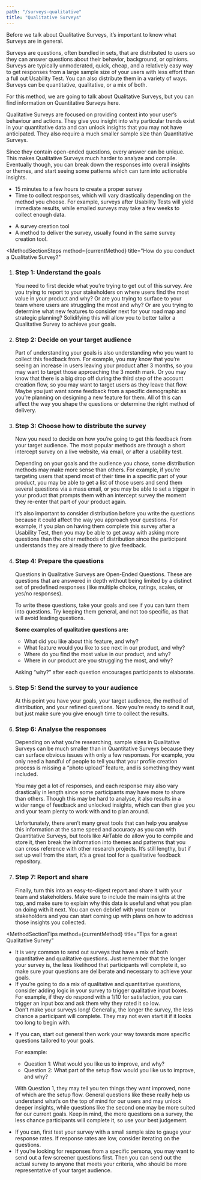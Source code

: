 ```yaml
---
path: "/surveys-qualitative"
title: "Qualitative Surveys"
---
```






<MethodLayout pageTitle={props.pageContext.frontmatter.title} method={currentMethod}>
  <SEO title={props.pageContext.frontmatter.title} />
  <MethodSectionIntro>
    <p>Before we talk about Qualitative Surveys, it’s important to know what Surveys are in general.</p>
    <p>Surveys are questions, often bundled in sets, that are distributed to users so they can answer questions about their behavior, background, or opinions. Surveys are typically unmoderated, quick, cheap, and a relatively easy way to get responses from a large sample size of your users with less effort than a full out Usability Test. You can also distribute them in a variety of ways. Surveys can be quantitative, qualitative, or a mix of both.</p>
    <p>For this method, we are going to talk about Qualitative Surveys, but you can find information on Quantitative Surveys <Link to="/surveys-quantitative">here</Link>.</p>
  </MethodSectionIntro>
<MethodSectionWhatIs method={currentMethod} title="What is a Qualitative Survey?">
  <p>
    Qualitative Surveys are focused on providing context into your user’s behaviour and actions. They give you insight into why particular trends exist in your quantitative data and can unlock insights that you may not have anticipated. They also require a much smaller sample size than Quantitative Surveys.
  </p>
  <p>
    Since they contain open-ended questions, every answer can be unique. This makes Qualitative Surveys much harder to analyze and compile. Eventually though, you can break down the responses into overall insights or themes, and start seeing some patterns which can turn into actionable insights.
  </p>
</MethodSectionWhatIs>

<MethodSectionNeeds title="What do you need for a Qualitative Survey?">
  <MethodSectionNeedsPartial type="time">
    <ul>
      <li>15 minutes to a few hours to create a proper survey</li>
      <li>
        Time to collect responses, which will vary drastically depending on the
        method you choose. For example, surveys after Usability Tests will yield
        immediate results, while emailed surveys may take a few weeks to collect
        enough data.
      </li>
    </ul>
  </MethodSectionNeedsPartial>
  <MethodSectionNeedsPartial type="materials">
    <ul>
      <li>A survey creation tool</li>
      <li>
        A method to deliver the survey, usually found in the same survey
        creation tool.
      </li>
    </ul>
  </MethodSectionNeedsPartial>
</MethodSectionNeeds>

<MethodSectionSteps
  method={currentMethod}
  title="How do you conduct a Qualitative Survey?"
>
  <ol>
    <li>
      <h3>Step 1: Understand the goals</h3>
      You need to first decide what you’re trying to get out of this survey. Are
      you trying to report to your stakeholders on where users find the most value
      in your product and why? Or are you trying to surface to your team where users
      are struggling the most and why? Or are you trying to determine what new features
      to consider next for your road map and strategic planning? Solidifying this
      will allow you to better tailor a Qualitative Survey to achieve your goals.
    </li>
    <li>
      <h3>Step 2: Decide on your target audience</h3>
      <p>
        Part of understanding your goals is also understanding who you want to
        collect this feedback from. For example, you may know that you’re seeing
        an increase in users leaving your product after 3 months, so you may
        want to target those approaching the 3 month mark. Or you may know that
        there is a big drop off during the third step of the account creation
        flow, so you may want to target users as they leave that flow. Maybe you
        just want some feedback from a specific demographic as you’re planning
        on designing a new feature for them. All of this can affect the way you
        shape the questions or determine the right method of delivery.
      </p>
    </li>
    <li>
      <h3>Step 3: Choose how to distribute the survey</h3>
      <p>
        Now you need to decide on how you’re going to get this feedback from
        your target audience. The most popular methods are through a short
        intercept survey on a live website, via email, or after a usability
        test.
      </p>
      <p>
        Depending on your goals and the audience you chose, some distribution
        methods may make more sense than others. For example, if you’re
        targeting users that spend most of their time in a specific part of your
        product, you may be able to get a list of those users and send them
        several questions via a mass email, or you may be able to set a trigger
        in your product that prompts them with an intercept survey the moment
        they re-enter that part of your product again.
      </p>
      <p>
        It’s also important to consider distribution before you write the
        questions because it could affect the way you approach your questions.
        For example, if you plan on having them complete this survey after a
        Usability Test, then you may be able to get away with asking more
        questions than the other methods of distribution since the participant
        understands they are already there to give feedback.
      </p>
    </li>
    <li>
      <h3>Step 4: Prepare the questions</h3>
      <p>
        Questions in Qualitative Surveys are Open-Ended Questions. These are
        questions that are answered in depth without being limited by a distinct
        set of predefined responses (like multiple choice, ratings, scales, or
        yes/no responses).
      </p>
      <p>
        To write these questions, take your goals and see if you can turn them
        into questions. Try keeping them general, and not too specific, as that
        will avoid leading questions.
      </p>
      <p>
        <strong>Some examples of qualitative questions are:</strong>
      </p>
      <ul>
        <li>What did you like about this feature, and why?</li>
        <li>
          What feature would you like to see next in our product, and why?
        </li>
        <li>Where do you find the most value in our product, and why?</li>
        <li>Where in our product are you struggling the most, and why?</li>
      </ul>
      <p>
        Asking “why?” after each question encourages participants to elaborate.
      </p>
    </li>
    <li>
      <h3>Step 5: Send the survey to your audience</h3>
      At this point you have your goals, your target audience, the method of distribution,
      and your refined questions. Now you’re ready to send it out, but just make
      sure you give enough time to collect the results.
    </li>
    <li>
      <h3>Step 6: Analyse the responses</h3>
      <p>
        Depending on what you’re researching, sample sizes in Qualitative
        Surveys can be much smaller than in Quantitative Surveys because they
        can surface obvious issues with only a few responses. For example, you
        only need a handful of people to tell you that your profile creation
        process is missing a “photo upload” feature, and is something they want
        included.
      </p>
      <p>
        You may get a lot of responses, and each response may also vary
        drastically in length since some participants may have more to share
        than others. Though this may be hard to analyse, it also results in a
        wider range of feedback and unlocked insights, which can then give you
        and your team plenty to work with and to plan around.
      </p>
      <p>
        Unfortunately, there aren’t many great tools that can help you analyse
        this information at the same speed and accuracy as you can with
        Quantitative Surveys, but tools like AirTable do allow you to compile
        and store it, then break the information into themes and patterns that
        you can cross reference with other research projects. It’s still
        lengthy, but if set up well from the start, it’s a great tool for a
        qualitative feedback repository.
      </p>
    </li>
    <li>
      <h3>Step 7: Report and share</h3>
      <p>
        Finally, turn this into an easy-to-digest report and share it with your
        team and stakeholders. Make sure to include the main insights at the
        top, and make sure to explain why this data is useful and what you plan
        on doing with it next. You can even debrief with your team or
        stakeholders and you can start coming up with plans on how to address
        those insights you collected.
      </p>
    </li>
  </ol>
</MethodSectionSteps>

<MethodSectionTips
  method={currentMethod}
  title="Tips for a great Qualitative Survey"
>
  <ul>
    <li>
      It is very common to send out surveys that have a mix of both quantitative
      and qualitative questions. Just remember that the longer your survey is,
      the less likelihood that participants will complete it, so make sure your
      questions are deliberate and necessary to achieve your goals.
    </li>
    <li>
      If you’re going to do a mix of qualitative and quantitative questions,
      consider adding logic in your survey to trigger qualitative input boxes.
      For example, if they do respond with a 1/10 for satisfaction, you can
      trigger an input box and ask them why they rated it so low.
    </li>
    <li>
      Don’t make your surveys long! Generally, the longer the survey, the less
      chance a participant will complete. They may not even start it if it looks
      too long to begin with.
    </li>
    <li>
      <p>
        If you can, start out general then work your way towards more specific
        questions tailored to your goals.
      </p>
      <p>For example:</p>
      <ul>
        <li>Question 1: What would you like us to improve, and why?</li>
        <li>
          Question 2: What part of the setup flow would you like us to improve,
          and why?
        </li>
      </ul>
      <p>
        With Question 1, they may tell you ten things they want improved, none
        of which are the setup flow. General questions like these really help us
        understand what’s on the top of mind for our users and may unlock deeper
        insights, while questions like the second one may be more suited for our
        current goals. Keep in mind, the more questions on a survey, the less
        chance participants will complete it, so use your best judgement.
      </p>
    </li>
    <li>
      If you can, first test your survey with a small sample size to gauge your
      response rates. If response rates are low, consider iterating on the
      questions.
    </li>
    <li>
      If you’re looking for responses from a specific persona, you may want to
      send out a few screener questions first. Then you can send out the actual
      survey to anyone that meets your criteria, who should be more
      representative of your target audience.
    </li>
  </ul>
</MethodSectionTips>

<MethodSectionResources method={currentMethod} />

</MethodLayout>
